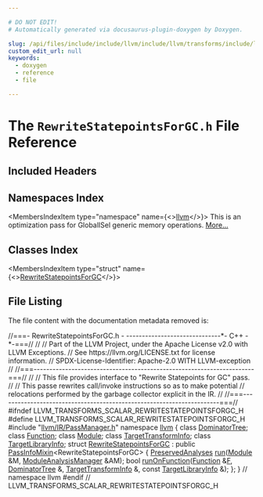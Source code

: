 ```yaml
---

# DO NOT EDIT!
# Automatically generated via docusaurus-plugin-doxygen by Doxygen.

slug: /api/files/include/include/llvm/include/llvm/transforms/include/llvm/transforms/scalar/rewritestatepointsforgc-h
custom_edit_url: null
keywords:
  - doxygen
  - reference
  - file

---
```





# The `RewriteStatepointsForGC.h` File Reference

<DoxygenPage pluginConfig={pluginConfig}>



## Included Headers

<IncludesList>
<IncludesListItem
  filePath="llvm/IR/PassManager.h"
  permalink="/docs/api/files/include/include/llvm/include/llvm/ir/passmanager-h"
  isLocal="true" />
</IncludesList>

## Namespaces Index

<MembersIndex>

<MembersIndexItem
  type="namespace"
  name={<><a href="/docs/api/namespaces/llvm">llvm</a></>}>
This is an optimization pass for GlobalISel generic memory operations. <a href="/docs/api/namespaces/llvm/#details">More...</a>
</MembersIndexItem>

</MembersIndex>

## Classes Index

<MembersIndex>

<MembersIndexItem
  type="struct"
  name={<><a href="/docs/api/structs/llvm/rewritestatepointsforgc">RewriteStatepointsForGC</a></>}>
</MembersIndexItem>

</MembersIndex>


## File Listing

The file content with the documentation metadata removed is:

<ProgramListing>

<Link id="l00001" /><CodeLine lineNumber="1"><span class="doxyHighlightComment">//===- RewriteStatepointsForGC.h - ------------------------------&#42;- C++ -&#42;-===//</span></CodeLine>
<Link id="l00002" /><CodeLine lineNumber="2"><span class="doxyHighlightComment">//</span></CodeLine>
<Link id="l00003" /><CodeLine lineNumber="3"><span class="doxyHighlightComment">// Part of the LLVM Project, under the Apache License v2.0 with LLVM Exceptions.</span></CodeLine>
<Link id="l00004" /><CodeLine lineNumber="4"><span class="doxyHighlightComment">// See https://llvm.org/LICENSE.txt for license information.</span></CodeLine>
<Link id="l00005" /><CodeLine lineNumber="5"><span class="doxyHighlightComment">// SPDX-License-Identifier: Apache-2.0 WITH LLVM-exception</span></CodeLine>
<Link id="l00006" /><CodeLine lineNumber="6"><span class="doxyHighlightComment">//</span></CodeLine>
<Link id="l00007" /><CodeLine lineNumber="7"><span class="doxyHighlightComment">//===----------------------------------------------------------------------===//</span></CodeLine>
<Link id="l00008" /><CodeLine lineNumber="8"><span class="doxyHighlightComment">//</span></CodeLine>
<Link id="l00009" /><CodeLine lineNumber="9"><span class="doxyHighlightComment">// This file provides interface to &quot;Rewrite Statepoints for GC&quot; pass.</span></CodeLine>
<Link id="l00010" /><CodeLine lineNumber="10"><span class="doxyHighlightComment">//</span></CodeLine>
<Link id="l00011" /><CodeLine lineNumber="11"><span class="doxyHighlightComment">// This passe rewrites call/invoke instructions so as to make potential</span></CodeLine>
<Link id="l00012" /><CodeLine lineNumber="12"><span class="doxyHighlightComment">// relocations performed by the garbage collector explicit in the IR.</span></CodeLine>
<Link id="l00013" /><CodeLine lineNumber="13"><span class="doxyHighlightComment">//</span></CodeLine>
<Link id="l00014" /><CodeLine lineNumber="14"><span class="doxyHighlightComment">//===----------------------------------------------------------------------===//</span></CodeLine>
<Link id="l00015" /><CodeLine lineNumber="15"></CodeLine>
<Link id="l00016" /><CodeLine lineNumber="16"><span class="doxyHighlightPreprocessor">#ifndef LLVM&#95;TRANSFORMS&#95;SCALAR&#95;REWRITESTATEPOINTSFORGC&#95;H</span></CodeLine>
<Link id="l00017" /><CodeLine lineNumber="17"><span class="doxyHighlightPreprocessor">#define LLVM&#95;TRANSFORMS&#95;SCALAR&#95;REWRITESTATEPOINTSFORGC&#95;H</span></CodeLine>
<Link id="l00018" /><CodeLine lineNumber="18"></CodeLine>
<Link id="l00019" /><CodeLine lineNumber="19"><span class="doxyHighlightPreprocessor">#include &quot;<a href="/docs/api/files/include/include/llvm/include/llvm/ir/passmanager-h">llvm/IR/PassManager.h</a>&quot;</span></CodeLine>
<Link id="l00020" /><CodeLine lineNumber="20"></CodeLine>
<Link id="l00021" /><CodeLine lineNumber="21"><span class="doxyHighlightKeyword">namespace </span><span class="doxyHighlight"><a href="/docs/api/namespaces/llvm">llvm</a> &#123;</span></CodeLine>
<Link id="l00022" /><CodeLine lineNumber="22"></CodeLine>
<Link id="l00023" /><CodeLine lineNumber="23"><span class="doxyHighlightKeyword">class </span><span class="doxyHighlight"><a href="/docs/api/classes/llvm/dominatortree">DominatorTree</a>;</span></CodeLine>
<Link id="l00024" /><CodeLine lineNumber="24"><span class="doxyHighlightKeyword">class </span><span class="doxyHighlight"><a href="/docs/api/classes/llvm/function">Function</a>;</span></CodeLine>
<Link id="l00025" /><CodeLine lineNumber="25"><span class="doxyHighlightKeyword">class </span><span class="doxyHighlight"><a href="/docs/api/classes/llvm/module">Module</a>;</span></CodeLine>
<Link id="l00026" /><CodeLine lineNumber="26"><span class="doxyHighlightKeyword">class </span><span class="doxyHighlight"><a href="/docs/api/classes/llvm/targettransforminfo">TargetTransformInfo</a>;</span></CodeLine>
<Link id="l00027" /><CodeLine lineNumber="27"><span class="doxyHighlightKeyword">class </span><span class="doxyHighlight"><a href="/docs/api/classes/llvm/targetlibraryinfo">TargetLibraryInfo</a>;</span></CodeLine>
<Link id="l00028" /><CodeLine lineNumber="28"></CodeLine>
<Link id="l00029" /><CodeLine lineNumber="29" lineLink="/docs/api/structs/llvm/rewritestatepointsforgc"><span class="doxyHighlightKeyword">struct </span><span class="doxyHighlight"><a href="/docs/api/structs/llvm/rewritestatepointsforgc">RewriteStatepointsForGC</a> : </span><span class="doxyHighlightKeyword">public</span><span class="doxyHighlight"> <a href="/docs/api/structs/llvm/passinfomixin">PassInfoMixin</a>&lt;RewriteStatepointsForGC&gt; &#123;</span></CodeLine>
<Link id="l00030" /><CodeLine lineNumber="30"><span class="doxyHighlight">  <a href="/docs/api/classes/llvm/preservedanalyses">PreservedAnalyses</a> <a href="/docs/api/structs/llvm/rewritestatepointsforgc/#af56b6dd2da7f65fa682eaf6a16cdb36a">run</a>(<a href="/docs/api/classes/llvm/module">Module</a> &amp;M, <a href="/docs/api/namespaces/llvm/#af9c9208365fd9ce11392b4d79485e259">ModuleAnalysisManager</a> &amp;AM);</span></CodeLine>
<Link id="l00031" /><CodeLine lineNumber="31"></CodeLine>
<Link id="l00032" /><CodeLine lineNumber="32"><span class="doxyHighlight">  </span><span class="doxyHighlightKeywordType">bool</span><span class="doxyHighlight"> <a href="/docs/api/structs/llvm/rewritestatepointsforgc/#ad69716246dabb743839cafceb902ef46">runOnFunction</a>(<a href="/docs/api/classes/llvm/function">Function</a> &amp;<a href="/docs/api/files/lib/lib/support/md5-cpp/#a96d73bbd7af15cb1fc38c3f4a3bd82e9">F</a>, <a href="/docs/api/classes/llvm/dominatortree">DominatorTree</a> &amp;, <a href="/docs/api/classes/llvm/targettransforminfo">TargetTransformInfo</a> &amp;,</span></CodeLine>
<Link id="l00033" /><CodeLine lineNumber="33"><span class="doxyHighlight">                     </span><span class="doxyHighlightKeyword">const</span><span class="doxyHighlight"> <a href="/docs/api/classes/llvm/targetlibraryinfo">TargetLibraryInfo</a> &amp;);</span></CodeLine>
<Link id="l00034" /><CodeLine lineNumber="34"><span class="doxyHighlight">&#125;;</span></CodeLine>
<Link id="l00035" /><CodeLine lineNumber="35"></CodeLine>
<Link id="l00036" /><CodeLine lineNumber="36"><span class="doxyHighlight">&#125; </span><span class="doxyHighlightComment">// namespace llvm</span></CodeLine>
<Link id="l00037" /><CodeLine lineNumber="37"></CodeLine>
<Link id="l00038" /><CodeLine lineNumber="38"><span class="doxyHighlightPreprocessor">#endif </span><span class="doxyHighlightComment">// LLVM&#95;TRANSFORMS&#95;SCALAR&#95;REWRITESTATEPOINTSFORGC&#95;H</span></CodeLine>

</ProgramListing>


</DoxygenPage>
